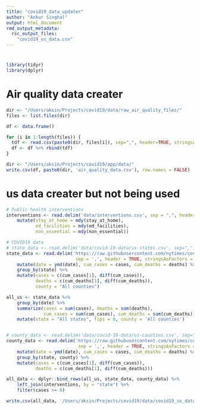 ```yaml
---
title: "covid19_data_updater"
author: "Ankur Singhal"
output: html_document
rmd_output_metadata:
  rsc_output_files:
    "covid19_us_data.csv"
---
```


# 
```r
library(tidyr)
library(dplyr)
```

# Air quality data creater
```r
dir <- "/Users/aksin/Projects/covid19/data/raw_air_quality_files/"
files <- list.files(dir)

df <- data.frame()

for (i in 1:length(files)) {
  tdf <- read.csv(paste0(dir, files[i]), sep=",", header=TRUE, stringsAsFactors = FALSE)
  df <- df %>% rbind(tdf)
}

dir <- "/Users/aksin/Projects/covid19/app/data/"
write.csv(df, paste0(dir, 'air_quality_data.csv'), row.names = FALSE)
```




# us data creater but not being used
```r
# Public health interventions
interventions <- read.delim('data/interventions.csv', sep = ",", header = TRUE, stringsAsFactors = FALSE) %>% 
    mutate(stay_at_home = mdy(stay_at_home), 
           ed_facilities = mdy(ed_facilities), 
           non_essential = mdy(non_essential))

# COVID19 data
# state_data <- read.delim('data/covid-19-data/us-states.csv', sep=",", header = TRUE, stringsAsFactors = FALSE) %>%
state_data <- read.delim('https://raw.githubusercontent.com/nytimes/covid-19-data/master/us-states.csv',
                          sep = ',', header = TRUE, stringsAsFactors = FALSE) %>%
    mutate(date = ymd(date), cum_cases = cases, cum_deaths = deaths) %>%
    group_by(state) %>% 
    mutate(cases = c(cum_cases[1], diff(cum_cases)), 
           deaths = c(cum_deaths[1], diff(cum_deaths)), 
           county = "All counties")

all_us <- state_data %>% 
    group_by(date) %>% 
    summarize(cases = sum(cases), deaths = sum(deaths), 
              cum_cases = sum(cum_cases), cum_deaths = sum(cum_deaths)) %>% 
    mutate(state = "All states", fips = 0, county = 'All counties')


# county_data <- read.delim('data/covid-19-data/us-counties.csv', sep=",", header = TRUE, stringsAsFactors = FALSE) %>%
county_data <- read.delim('https://raw.githubusercontent.com/nytimes/covid-19-data/master/us-counties.csv',
                           sep = ',', header = TRUE, stringsAsFactors = FALSE) %>%
    mutate(date = ymd(date), cum_cases = cases, cum_deaths = deaths) %>% 
    group_by(state, county) %>% 
    mutate(cases = c(cum_cases[1], diff(cum_cases)), 
           deaths = c(cum_deaths[1], diff(cum_deaths)))

all_data <- dplyr::bind_rows(all_us, state_data, county_data) %>% 
    left_join(interventions, by = "state") %>%
    filter(cases >= 0)
```


```r
write.csv(all_data, '/Users/aksin/Projects/covid19/data/covid19_us_data.csv', row.names=FALSE)
```


